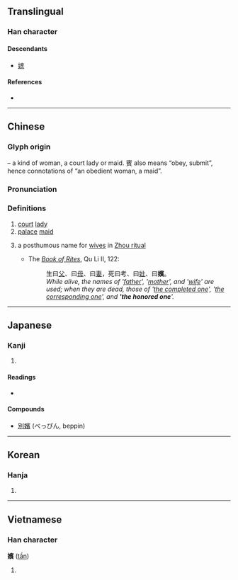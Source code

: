 {{character info/new}}
{{also|嫔}}
==Translingual==

===Han character===
{{Han char|rn=38|rad=女|as=14|sn=17|four=43486|canj=VJMC|ids=⿰女賓}}

====Descendants====
* [[嫔]]

====References====
* {{Han ref|kx=0272.370|dkj=06819|dj=0541.020|hdz=21087.190|uh=5B2A|ud=23338|bh=C0A7|bd=49319}}

----

==Chinese==
{{zh-forms|s=嫔}}

===Glyph origin===
{{Han etym}}
{{Han compound|女|t1=woman|賓|ls=psc|c1=s|c2=p}} – a kind of woman, a court lady or maid. 賓 also means “obey, submit”, hence connotations of “an obedient woman, a maid”.

===Pronunciation===
{{zh-pron
|m=pín
|c=ban3,pan4
|mc=y
|oc=y
|ma=
|cat=n
}}

===Definitions===
{{zh-hanzi}}

# [[court]] [[lady]]
# [[palace]] [[maid]]
# {{lb|mul|archaic}} a posthumous name for [[wife|wives]] in [[w:ancestor veneration in China|Zhou ritual]]
#* The ''[[w:Book of Rites|Book of Rites]]'', Qu Li II, 122:
#*: 生曰[[父]]、曰[[母]]、曰[[妻]]，死曰考、曰[[妣]]、曰'''嬪'''。
#*: ''While alive, the names of '[[父|father]]', '[[母|mother]]', and '[[妻|wife]]' are used; when they are dead, those of '[[考|the completed one]]', '[[妣|the corresponding one]]', and ''''the honored one''''.''

----

==Japanese==

===Kanji===
{{ja-kanji|grade=|rs=女14}}

# {{defn|lang=ja|sort=女14}}

====Readings====
* {{ja-readings|on=[[ひん]] (hin)|kun=[[ひめ]] (hime)}}

====Compounds====
* [[別嬪]] (べっぴん, beppin)

----

==Korean==

===Hanja===
{{ko-hanja|hangeul=빈|rv=bin|mr=pin}}

# {{defn|lang=ko|sort=女14}}

----

==Vietnamese==

===Han character===
'''嬪''' ([[tần]])

# {{defn|lang=vi}}
